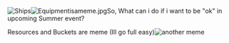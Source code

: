 [[File:New1.jpg|thumb|Ships]][[File:Equipmentisameme.jpg|thumb]]So, What can i do if i want to be "ok" in upcoming Summer event?

Resources and Buckets are meme (Ill go full easy)[[File:Mem.png|thumb|another meme]]<ac_metadata title="Please check out my fleet ;_;"> </ac_metadata>